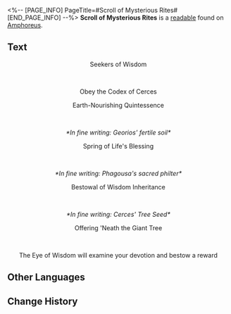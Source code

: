 <%-- [PAGE_INFO]
PageTitle=#Scroll of Mysterious Rites#
[END_PAGE_INFO] --%>
{{Readable Infobox
|id           = 449
|partIds      = 190751
|title        = 
|image        = Item Scroll of Mysterious Rites.png
|world        = Amphoreus
|parts        = 1
|author       = <!--to be added-->
|description  = A worn scroll. The procedure of a long-lost esoteric ceremony is written on it and scattered with annotations by someone unnamed
|part1        = Scroll of Mysterious Rites
|source1      = {{cx|Source missing}}
|characters   = 
|factions     = 
}}
'''Scroll of Mysterious Rites''' is a [[readable]] found on [[Amphoreus]].
<!--
==Location==
{{Map Embed|<map name>|<marker id>}}
-->
==Text==
<div align="center">Seekers of Wisdom</div><br /><div align="center">Obey the Codex of Cerces</div>

<div align="center">Earth-Nourishing Quintessence</div><br /><div align="center">''*In fine writing: Georios' fertile soil*''</div>

<div align="center">Spring of Life's Blessing</div><br /><div align="center">''*In fine writing: Phagousa's sacred philter*''</div>

<div align="center">Bestowal of Wisdom Inheritance</div><br /><div align="center">''*In fine writing: Cerces' Tree Seed*''</div>

<div align="center">Offering 'Neath the Giant Tree</div><br /><div align="center">The Eye of Wisdom will examine your devotion and bestow a reward</div>

<!--
==Trivia==
* 
-->
==Other Languages==
{{Other Languages
|en   = Scroll of Mysterious Rites
|zhs  = 记载着神秘仪式的卷轴
|zht  = 記載著神秘儀式的卷軸
|ja   = 神秘的な儀式が記された書物
|ko   = 신비로운 의식이 기록된 문헌
|es   = Escrito de un ritual misterioso
|fr   = Parchemin rituel mystérieux
|ru   = Свиток о таинственных обрядах
|th   = ม้วนคัมภีร์พิธีกรรมลึกลับ
|vi   = Cuộn Sách Ghi Chép Nghi Thức Thần Bí
|de   = Schriftrolle mit geheimnisvollen Ritualen
|id   = Gulungan yang Mencatat Ritual Misterius
|pt   = Pergaminho de Ritos Misteriosos
}}

==Change History==
{{Change History|3.0}}